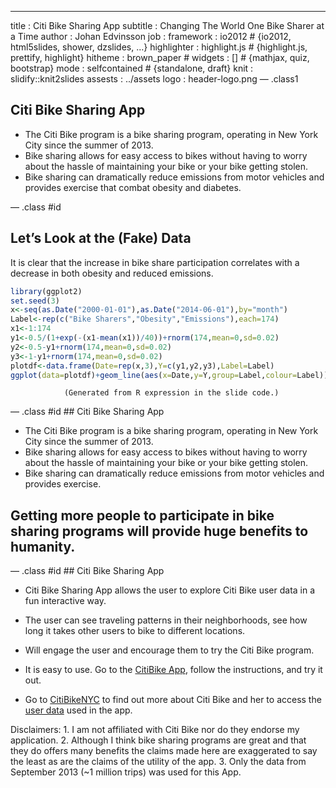 ---
title       : Citi Bike Sharing App
subtitle    : Changing The World One Bike Sharer at a Time
author      : Johan Edvinsson
job         : 
framework   : io2012        # {io2012, html5slides, shower, dzslides, ...}
highlighter : highlight.js  # {highlight.js, prettify, highlight}
hitheme     : brown_paper      # 
widgets     : []            # {mathjax, quiz, bootstrap}
mode        : selfcontained # {standalone, draft}
knit        : slidify::knit2slides
assests : ../assets
logo    : header-logo.png
--- .class1 

## Citi Bike Sharing App

* The Citi Bike program is a bike sharing program, operating in New York City since the summer of 2013. 
* Bike sharing allows for easy access to bikes without having to worry about the hassle of maintaining your bike or your bike getting stolen.
* Bike sharing can dramatically reduce emissions from motor vehicles and provides exercise that combat obesity and diabetes.
 

--- .class #id 

## Let's Look at the (Fake) Data

It is clear that the increase in bike share participation correlates with a decrease in both obesity and reduced emissions.

```r
library(ggplot2)
set.seed(3)
x<-seq(as.Date("2000-01-01"),as.Date("2014-06-01"),by="month")
Label<-rep(c("Bike Sharers","Obesity","Emissions"),each=174)
x1<-1:174
y1<-0.5/(1+exp(-(x1-mean(x1))/40))+rnorm(174,mean=0,sd=0.02)
y2<-0.5-y1+rnorm(174,mean=0,sd=0.02)
y3<-1-y1+rnorm(174,mean=0,sd=0.02)
plotdf<-data.frame(Date=rep(x,3),Y=c(y1,y2,y3),Label=Label)
ggplot(data=plotdf)+geom_line(aes(x=Date,y=Y,group=Label,colour=Label))+ylab("Fraction of Population/ Normalized Emissions")+theme(axis.title=element_text(face="bold",size="12")) 
```
                (Generated from R expression in the slide code.)

--- .class #id 
## Citi Bike Sharing App
  
  
* The Citi Bike program is a bike sharing program, operating in New York City since the summer of 2013. 
* Bike sharing allows for easy access to bikes without having to worry about the hassle of maintaining your bike or your bike getting stolen.
* Bike sharing can dramatically reduce emissions from motor vehicles and provides exercise. 
   
   
## Getting more people to participate in bike sharing programs will provide huge benefits to humanity.

--- .class #id 
## Citi Bike Sharing App

* Citi Bike Sharing App allows the user to explore Citi Bike user data in a fun interactive way.
* The user can see traveling patterns in their neighborhoods, see how long it takes other users to bike to different locations.
* Will engage the user and encourage them to try the Citi Bike program.
* It is easy to use. Go to the [CitiBike App](https://johanmedvinsson.shinyapps.io/CitiBike/), follow the instructions, and try it out.

* Go to [CitiBikeNYC](http://www.citibikenyc.com/) to find out more about Citi Bike and her to access the [user data](http://www.citibikenyc.com/system-data) used in the app.
   
      
      
Disclaimers: 
        1. I am not affiliated with Citi Bike nor do they endorse my application.
        2. Although I think bike sharing programs are great and that they do offers many benefits the claims made here are exaggerated to say the least as are the claims of the utility of the app.
        3. Only the data from September 2013 (~1 million trips) was used for this App.
        



